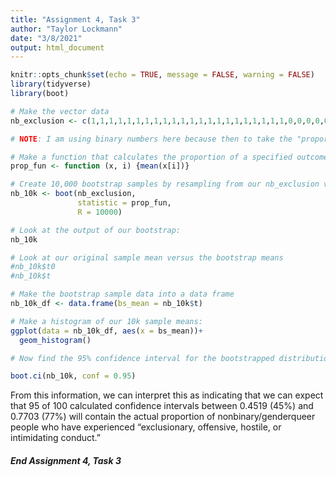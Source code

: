 ```yaml
---
title: "Assignment 4, Task 3"
author: "Taylor Lockmann"
date: "3/8/2021"
output: html_document
---
```


```r
knitr::opts_chunk$set(echo = TRUE, message = FALSE, warning = FALSE)
library(tidyverse)
library(boot)
```

```r
# Make the vector data 
nb_exclusion <- c(1,1,1,1,1,1,1,1,1,1,1,1,1,1,1,1,1,1,1,1,1,1,0,0,0,0,0,0,0,0,0,0,0,0,0,0) # Using 1's as "yes experiencing exclusionary etc conduct" and 0 as "nos"

# NOTE: I am using binary numbers here because then to take the "proportion" of an outcome, we can use the mean of a sample. 

# Make a function that calculates the proportion of a specified outcome for each bootstrap sample.
prop_fun <- function (x, i) {mean(x[i])}

# Create 10,000 bootstrap samples by resampling from our nb_exclusion vector, using the function we made to calculate the mean of each
nb_10k <- boot(nb_exclusion,
               statistic = prop_fun,
               R = 10000)

# Look at the output of our bootstrap:
nb_10k

# Look at our original sample mean versus the bootstrap means
#nb_10k$t0
#nb_10k$t

# Make the bootstrap sample data into a data frame
nb_10k_df <- data.frame(bs_mean = nb_10k$t)

# Make a histogram of our 10k sample means:
ggplot(data = nb_10k_df, aes(x = bs_mean))+
  geom_histogram()
```

```r
# Now find the 95% confidence interval for the bootstrapped distribution

boot.ci(nb_10k, conf = 0.95)
```

From this information, we can interpret this as indicating that we can expect that 95 of 100 calculated confidence intervals between 0.4519 (45%) and 0.7703 (77%) will contain the actual proportion of nonbinary/genderqueer people who have experienced "exclusionary, offensive, hostile, or intimidating conduct."


##### End Assignment 4, Task 3